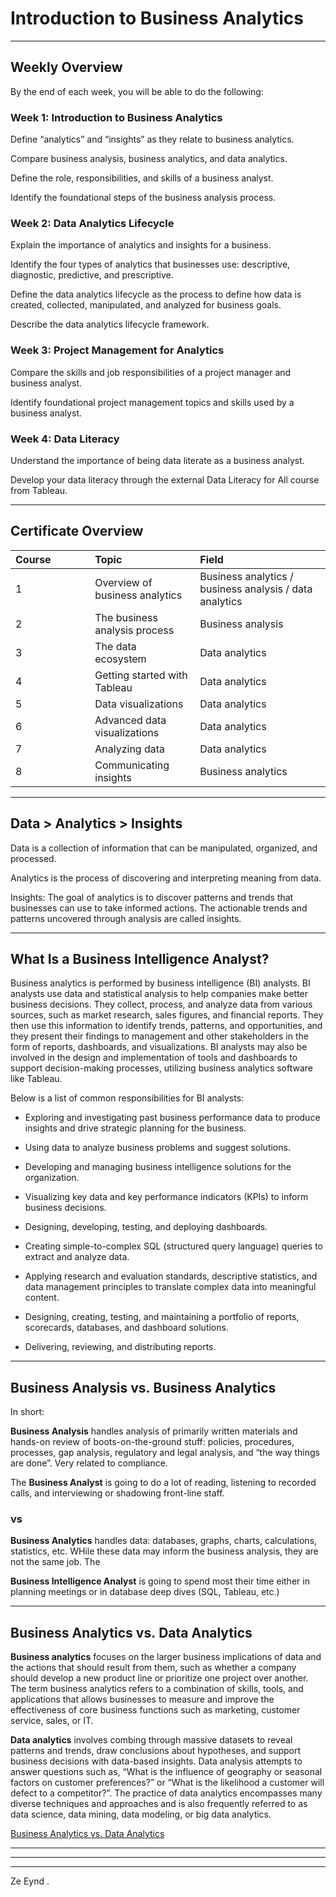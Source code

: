# Introduction to Business Analytics

------------------------------------------------------------------------

## Weekly Overview

By the end of each week, you will be able to do the following:

### Week 1: Introduction to Business Analytics

Define "analytics" and "insights" as they relate to business analytics.

Compare business analysis, business analytics, and data analytics.

Define the role, responsibilities, and skills of a business analyst.

Identify the foundational steps of the business analysis process.

### Week 2: Data Analytics Lifecycle

Explain the importance of analytics and insights for a business.

Identify the four types of analytics that businesses use: descriptive, diagnostic, predictive, and prescriptive.

Define the data analytics lifecycle as the process to define how data is created, collected, manipulated, and analyzed for business goals.

Describe the data analytics lifecycle framework.

### Week 3: Project Management for Analytics

Compare the skills and job responsibilities of a project manager and business analyst.

Identify foundational project management topics and skills used by a business analyst.

### Week 4: Data Literacy

Understand the importance of being data literate as a business analyst.

Develop your data literacy through the external Data Literacy for All course from Tableau.

------------------------------------------------------------------------

## Certificate Overview

| Course | Topic                          | Field                                                   |
|:-----------------|:-----------------------|:-----------------------------|
| 1      | Overview of business analytics | Business analytics / business analysis / data analytics |
| 2      | The business analysis process  | Business analysis                                       |
| 3      | The data ecosystem             | Data analytics                                          |
| 4      | Getting started with Tableau   | Data analytics                                          |
| 5      | Data visualizations            | Data analytics                                          |
| 6      | Advanced data visualizations   | Data analytics                                          |
| 7      | Analyzing data                 | Data analytics                                          |
| 8      | Communicating insights         | Business analytics                                      |

------------------------------------------------------------------------

## Data \> Analytics \> Insights

Data is a collection of information that can be manipulated, organized, and processed.

Analytics is the process of discovering and interpreting meaning from data.

Insights: The goal of analytics is to discover patterns and trends that businesses can use to take informed actions. The actionable trends and patterns uncovered through analysis are called insights.

------------------------------------------------------------------------

## What Is a Business Intelligence Analyst?

Business analytics is performed by business intelligence (BI) analysts. BI analysts use data and statistical analysis to help companies make better business decisions. They collect, process, and analyze data from various sources, such as market research, sales figures, and financial reports. They then use this information to identify trends, patterns, and opportunities, and they present their findings to management and other stakeholders in the form of reports, dashboards, and visualizations. BI analysts may also be involved in the design and implementation of tools and dashboards to support decision-making processes, utilizing business analytics software like Tableau.

Below is a list of common responsibilities for BI analysts:

-   Exploring and investigating past business performance data to produce insights and drive strategic planning for the business.

-   Using data to analyze business problems and suggest solutions.

-   Developing and managing business intelligence solutions for the organization.

-   Visualizing key data and key performance indicators (KPIs) to inform business decisions.

-   Designing, developing, testing, and deploying dashboards.

-   Creating simple-to-complex SQL (structured query language) queries to extract and analyze data.

-   Applying research and evaluation standards, descriptive statistics, and data management principles to translate complex data into meaningful content.

-   Designing, creating, testing, and maintaining a portfolio of reports, scorecards, databases, and dashboard solutions.

-   Delivering, reviewing, and distributing reports.

------------------------------------------------------------------------

## Business Analysis vs. Business Analytics

In short:

**Business Analysis** handles analysis of primarily written materials and hands-on review of boots-on-the-ground stuff: policies, procedures, processes, gap analysis, regulatory and legal analysis, and "the way things are done". Very related to compliance.

The **Business Analyst** is going to do a lot of reading, listening to recorded calls, and interviewing or shadowing front-line staff.

### vs

**Business Analytics** handles data: databases, graphs, charts, calculations, statistics, etc. WHile these data may inform the business analysis, they are not the same job. The

**Business Intelligence Analyst** is going to spend most their time either in planning meetings or in database deep dives (SQL, Tableau, etc.)

------------------------------------------------------------------------

## Business Analytics vs. Data Analytics

**Business analytics** focuses on the larger business implications of data and the actions that should result from them, such as whether a company should develop a new product line or prioritize one project over another. The term business analytics refers to a combination of skills, tools, and applications that allows businesses to measure and improve the effectiveness of core business functions such as marketing, customer service, sales, or IT.

**Data analytics** involves combing through massive datasets to reveal patterns and trends, draw conclusions about hypotheses, and support business decisions with data-based insights. Data analysis attempts to answer questions such as, "What is the influence of geography or seasonal factors on customer preferences?" or "What is the likelihood a customer will defect to a competitor?". The practice of data analytics encompasses many diverse techniques and approaches and is also frequently referred to as data science, data mining, data modeling, or big data analytics.

[Business Analytics vs. Data Analytics](https://www.talend.com/resources/business-analytics-vs-data-analytics/ "Article: Business Analytics vs. Data Analytics")

------------------------------------------------------------------------

------------------------------------------------------------------------

------------------------------------------------------------------------

Ze Eynd .
